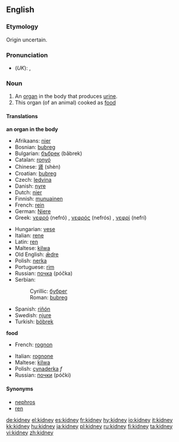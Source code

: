 ==English==
{{wikipedia}}
===Etymology===
Origin uncertain.

===Pronunciation===
*(''UK''): {{IPA|/ˈkɪdni/}}, {{SAMPA|/"kIdni/}}

===Noun===
{{en-noun}}
# An [[organ]] in the body that produces [[urine]].
# This organ (of an animal) cooked as [[food]]

====Translations====
'''an organ in the body'''
{{top}}
*Afrikaans: [[nier#Afrikaans|nier]]
*Bosnian: [[bubreg#Bosnian|bubreg]] {{m}}
*Bulgarian: [[бъбрек]] (bǎbrek) {{m}}
*Catalan: [[ronyó]] {{m}}
*Chinese: [[肾]] (shèn)
*Croatian: [[bubreg#Croatian|bubreg]] {{m}}
*Czech: [[ledvina]] {{f}}
*Danish: [[nyre]]
*Dutch: [[nier#Dutch|nier]]
*Finnish: [[munuainen]]
*French: [[rein#French|rein]] {{m}}
*German: [[Niere]] {{f}}
*Greek: [[νεφρό]] (nefró) {{n}}, [[νεφρός]] (nefrós) {{m}}, [[νεφρί]] (nefrí) {{n}}
{{mid}}
*Hungarian: [[vese]]
*Italian: [[rene]] {{m}}
*Latin: [[ren]] {{m}}
*Maltese: [[kilwa]] {{f}}
*Old English: [[ædre|ǣdre]] {{f}}
*Polish: [[nerka]] {{f}}
*Portuguese: [[rim#Portuguese|rim]] {{m}}
*Russian: [[почка]] (póčka) {{f}}
*Serbian:
*:Cyrillic: [[бубрег#Serbian|бубрег]] {{m}}
*:Roman: [[bubreg#Serbian|bubreg]] {{m}}
*Spanish: [[riñón]] {{m}}
*Swedish: [[njure]]
*Turkish: [[böbrek]]
{{bottom}}

'''food'''
{{top}}
*French: [[rognon]] {{m}}
{{mid}}
*Italian: [[rognone]] {{m}}
*Maltese: [[kilwa]] {{f}}
*Polish: [[cynaderka]] ''f''
*Russian: [[почки]] (póčki) {{p}}
{{bottom}}

====Synonyms====
* [[nephros]]
* [[ren]]

[[de:kidney]]
[[el:kidney]]
[[es:kidney]]
[[fr:kidney]]
[[hy:kidney]]
[[io:kidney]]
[[it:kidney]]
[[kk:kidney]]
[[hu:kidney]]
[[ja:kidney]]
[[pl:kidney]]
[[ru:kidney]]
[[fi:kidney]]
[[ta:kidney]]
[[vi:kidney]]
[[zh:kidney]]